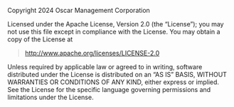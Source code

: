 Copyright 2024 Oscar Management Corporation

Licensed under the Apache License, Version 2.0 (the "License");
you may not use this file except in compliance with the License.
You may obtain a copy of the License at

>[http://www.apache.org/licenses/LICENSE-2.0](http://www.apache.org/licenses/LICENSE-2.0)

Unless required by applicable law or agreed to in writing, software
distributed under the License is distributed on an "AS IS" BASIS,
WITHOUT WARRANTIES OR CONDITIONS OF ANY KIND, either express or implied.
See the License for the specific language governing permissions and
limitations under the License.